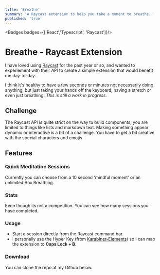 ```yaml
---
title: 'Breathe'
summary: 'A Raycast extension to help you take a moment to breathe.'
published: 'true'
---
```


<Badges badges={['React','Typescript', 'Raycast']}/>



# Breathe - Raycast Extension


I have loved using [Raycast](https://www.raycast.com/) for the past year or so, and wanted to experiement with their API to create a simple extension that would benefit me day-to-day.

I think it's healthy to have a few seconds or minutes not necessarily doing anything, but just taking your hands off the keyboard, having a stretch or even just breathing.
*This is still a work in progress.*

<ClickableImage src='/assets/Breathe/breathe1.png' alt="app-screenshot-1" caption="A simple interface" width={2248} height={1590} />

##  Challenge

<ClickableImage src='/assets/Breathe/breathe-code1.png' alt="app-screenshot-1"  caption="Raycast In-built components" width={2248} height={1590} />

The Raycast API is quite strict on the way to build components, you are limited to things like lists and markdown text. 
Making something appear dynamic or interactive is a bit of a challenge. You have to get a bit creative with the special characters and emojis.

## Features

### Quick Meditation Sessions

Currently you can choose from a 10 second 'mindful moment' or an unlimited Box Breathing.

### Stats

Even though its not a competition. You can see how many sessions you have completed.

### Usage

-  Start a session directly from the Raycast command bar.
-  I personally use the Hyper Key (from [Karabiner-Elements](https://karabiner-elements.pqrs.org/)) so I can map the extension to **Caps Lock + B**.


<ClickableImage src='/assets/Breathe/breathe2.png' alt="app-screenshot-1" caption="A moment of calm" width={2248} height={1590} />

<ClickableImage src='/assets/Breathe/breathe3.png' alt="app-screenshot-1"  width={2248} height={1590}  caption="Another example of a breathing exercise"/>

### Download
You can clone the repo at my Github below. 

<MarkdownButtons github="https://github.com/AdamShelley/breathe"/>
